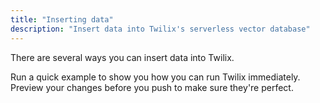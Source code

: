 ```yaml
---
title: "Inserting data"
description: "Insert data into Twilix's serverless vector database"
---
```


There are several ways you can insert data into Twilix.


<CardGroup cols={2}>
  <Card
    title="Bulk Insert Objects"
    icon="pen-to-square"
    href="api-reference/endpoint/bulkInsert"
  >
    Run a quick example to show you how you can run Twilix immediately.
  </Card>
  <Card
    title="Insert PDF"
    icon="image"
    href="api-reference/endpoint/insertPdf"
  >
    Preview your changes before you push to make sure they're perfect.
  </Card>
</CardGroup>


